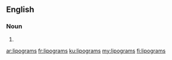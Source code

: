 ==English==

===Noun===
{{head|en|noun plural form}}

# {{plural of|lipogram|lang=en}}

[[ar:lipograms]]
[[fr:lipograms]]
[[ku:lipograms]]
[[my:lipograms]]
[[fi:lipograms]]